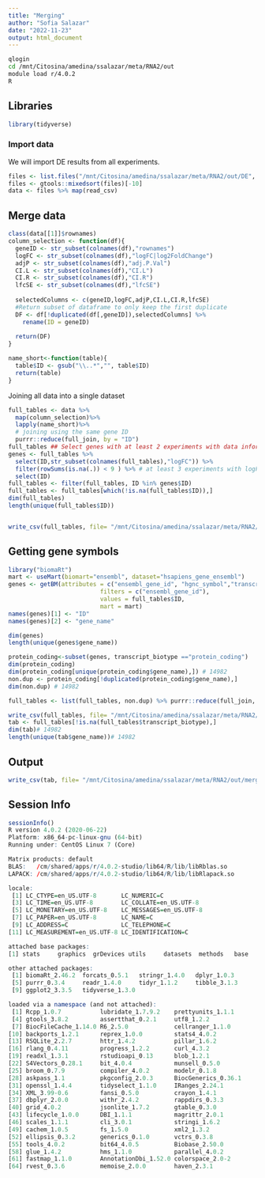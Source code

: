 ```yaml
---
title: "Merging"
author: "Sofia Salazar"
date: "2022-11-23"
output: html_document
---
```


```bash
qlogin
cd /mnt/Citosina/amedina/ssalazar/meta/RNA2/out
module load r/4.0.2
R
```

## Libraries

```r
library(tidyverse)
```

### Import data

We will import DE results from all experiments. 

```r
files <- list.files("/mnt/Citosina/amedina/ssalazar/meta/RNA2/out/DE", full.names = T)
files <- gtools::mixedsort(files)[-10]
data <- files %>% map(read_csv)
```

## Merge data

```r
class(data[[1]]$rownames)
column_selection <- function(df){
  geneID <- str_subset(colnames(df),"rownames")
  logFC <- str_subset(colnames(df),"logFC|log2FoldChange")
  adjP <- str_subset(colnames(df),"adj.P.Val")
  CI.L <- str_subset(colnames(df),"CI.L")
  CI.R <- str_subset(colnames(df),"CI.R")
  lfcSE <- str_subset(colnames(df),"lfcSE")
  
  selectedColumns <- c(geneID,logFC,adjP,CI.L,CI.R,lfcSE)
  #Return subset of dataframe to only keep the first duplicate
  DF <- df[!duplicated(df[,geneID]),selectedColumns] %>%
    rename(ID = geneID)
  
  return(DF)
}

name_short<-function(table){
  table$ID <- gsub("\\..*","", table$ID)
  return(table)
}
```

Joining all data into a single dataset

```r
full_tables <- data %>% 
  map(column_selection)%>% 
  lapply(name_short)%>% 
  # joining using the same gene ID
  purrr::reduce(full_join, by = "ID") 
full_tables ## Select genes with at least 2 experiments with data information
genes <- full_tables %>% 
  select(ID,str_subset(colnames(full_tables),"logFC")) %>%
  filter(rowSums(is.na(.)) < 9 ) %>% # at least 3 experiments with logFC (9/12 NA)
  select(ID)
full_tables <- filter(full_tables, ID %in% genes$ID)
full_tables <- full_tables[which(!is.na(full_tables$ID)),]
dim(full_tables)
length(unique(full_tables$ID))


write_csv(full_tables, file= "/mnt/Citosina/amedina/ssalazar/meta/RNA2/out/mergedTables.csv")
```

## Getting gene symbols

```r
library("biomaRt")
mart <- useMart(biomart="ensembl", dataset="hsapiens_gene_ensembl")
genes <- getBM(attributes = c("ensembl_gene_id", "hgnc_symbol","transcript_biotype"),
                          filters = c("ensembl_gene_id"), 
                          values = full_tables$ID,
                          mart = mart)
names(genes)[1] <- "ID"
names(genes)[2] <- "gene_name"

dim(genes)
length(unique(genes$gene_name))

protein_coding<-subset(genes, transcript_biotype =="protein_coding")
dim(protein_coding)
dim(protein_coding[unique(protein_coding$gene_name),]) # 14982
non.dup <- protein_coding[!duplicated(protein_coding$gene_name),]
dim(non.dup) # 14982

full_tables <- list(full_tables, non.dup) %>% purrr::reduce(full_join, by = "ID")

write_csv(full_tables, file= "/mnt/Citosina/amedina/ssalazar/meta/RNA2/out/mergedTables_symbol.csv")
tab <- full_tables[!is.na(full_tables$transcript_biotype),]
dim(tab)# 14982
length(unique(tab$gene_name))# 14982
```

## Output

```r
write_csv(tab, file= "/mnt/Citosina/amedina/ssalazar/meta/RNA2/out/merged_protein_coding.csv")
```

## Session Info

```r
sessionInfo()
R version 4.0.2 (2020-06-22)
Platform: x86_64-pc-linux-gnu (64-bit)
Running under: CentOS Linux 7 (Core)

Matrix products: default
BLAS:   /cm/shared/apps/r/4.0.2-studio/lib64/R/lib/libRblas.so
LAPACK: /cm/shared/apps/r/4.0.2-studio/lib64/R/lib/libRlapack.so

locale:
 [1] LC_CTYPE=en_US.UTF-8       LC_NUMERIC=C              
 [3] LC_TIME=en_US.UTF-8        LC_COLLATE=en_US.UTF-8    
 [5] LC_MONETARY=en_US.UTF-8    LC_MESSAGES=en_US.UTF-8   
 [7] LC_PAPER=en_US.UTF-8       LC_NAME=C                 
 [9] LC_ADDRESS=C               LC_TELEPHONE=C            
[11] LC_MEASUREMENT=en_US.UTF-8 LC_IDENTIFICATION=C       

attached base packages:
[1] stats     graphics  grDevices utils     datasets  methods   base     

other attached packages:
 [1] biomaRt_2.46.2  forcats_0.5.1   stringr_1.4.0   dplyr_1.0.3    
 [5] purrr_0.3.4     readr_1.4.0     tidyr_1.1.2     tibble_3.1.3   
 [9] ggplot2_3.3.5   tidyverse_1.3.0

loaded via a namespace (and not attached):
 [1] Rcpp_1.0.7           lubridate_1.7.9.2    prettyunits_1.1.1   
 [4] gtools_3.8.2         assertthat_0.2.1     utf8_1.2.2          
 [7] BiocFileCache_1.14.0 R6_2.5.0             cellranger_1.1.0    
[10] backports_1.2.1      reprex_1.0.0         stats4_4.0.2        
[13] RSQLite_2.2.7        httr_1.4.2           pillar_1.6.2        
[16] rlang_0.4.11         progress_1.2.2       curl_4.3.2          
[19] readxl_1.3.1         rstudioapi_0.13      blob_1.2.1          
[22] S4Vectors_0.28.1     bit_4.0.4            munsell_0.5.0       
[25] broom_0.7.9          compiler_4.0.2       modelr_0.1.8        
[28] askpass_1.1          pkgconfig_2.0.3      BiocGenerics_0.36.1 
[31] openssl_1.4.4        tidyselect_1.1.0     IRanges_2.24.1      
[34] XML_3.99-0.6         fansi_0.5.0          crayon_1.4.1        
[37] dbplyr_2.0.0         withr_2.4.2          rappdirs_0.3.3      
[40] grid_4.0.2           jsonlite_1.7.2       gtable_0.3.0        
[43] lifecycle_1.0.0      DBI_1.1.1            magrittr_2.0.1      
[46] scales_1.1.1         cli_3.0.1            stringi_1.6.2       
[49] cachem_1.0.5         fs_1.5.0             xml2_1.3.2          
[52] ellipsis_0.3.2       generics_0.1.0       vctrs_0.3.8         
[55] tools_4.0.2          bit64_4.0.5          Biobase_2.50.0      
[58] glue_1.4.2           hms_1.1.0            parallel_4.0.2      
[61] fastmap_1.1.0        AnnotationDbi_1.52.0 colorspace_2.0-2    
[64] rvest_0.3.6          memoise_2.0.0        haven_2.3.1
```

